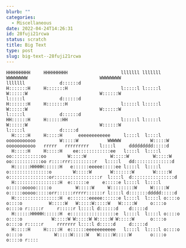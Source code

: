 ```yaml
---
blurb: ""
categories:
  - Miscellaneous
date: 2022-04-24T14:26:31
id: 28fuji21rcwa
status: scratch
title: Big Text
type: post
slug: big-text--28fuji21rcwa
---
```




```
HHHHHHHHH     HHHHHHHHH                    lllllll lllllll                       WWWWWWWW                           WWWWWWWW                                     lllllll             d::::::d
H:::::::H     H:::::::H                    l:::::l l:::::l                       W::::::W                           W::::::W                                     l:::::l             d::::::d
H:::::::H     H:::::::H                    l:::::l l:::::l                       W::::::W                           W::::::W                                     l:::::l             d::::::d
HH::::::H     H::::::HH                    l:::::l l:::::l                       W::::::W                           W::::::W                                     l:::::l             d:::::d 
  H:::::H     H:::::H      eeeeeeeeeeee     l::::l  l::::l    ooooooooooo         W:::::W           WWWWW           W:::::W    ooooooooooo   rrrrr   rrrrrrrrr    l::::l     ddddddddd:::::d 
  H:::::H     H:::::H    ee::::::::::::ee   l::::l  l::::l  oo:::::::::::oo        W:::::W         W:::::W         W:::::W   oo:::::::::::oo r::::rrr:::::::::r   l::::l   dd::::::::::::::d 
  H::::::HHHHH::::::H   e::::::eeeee:::::ee l::::l  l::::l o:::::::::::::::o        W:::::W       W:::::::W       W:::::W   o:::::::::::::::or:::::::::::::::::r  l::::l  d::::::::::::::::d 
  H:::::::::::::::::H  e::::::e     e:::::e l::::l  l::::l o:::::ooooo:::::o         W:::::W     W:::::::::W     W:::::W    o:::::ooooo:::::orr::::::rrrrr::::::r l::::l d:::::::ddddd:::::d 
  H:::::::::::::::::H  e:::::::eeeee::::::e l::::l  l::::l o::::o     o::::o          W:::::W   W:::::W:::::W   W:::::W     o::::o     o::::o r:::::r     r:::::r l::::l d::::::d    d:::::d 
  H::::::HHHHH::::::H  e:::::::::::::::::e  l::::l  l::::l o::::o     o::::o           W:::::W W:::::W W:::::W W:::::W      o::::o     o::::o r:::::r     rrrrrrr l::::l d:::::d     d:::::d 
  H:::::H     H:::::H  e::::::eeeeeeeeeee   l::::l  l::::l o::::o     o::::o            W:::::W:::::W   W:::::W:::::W       o::::o     o::::o r::::
```

